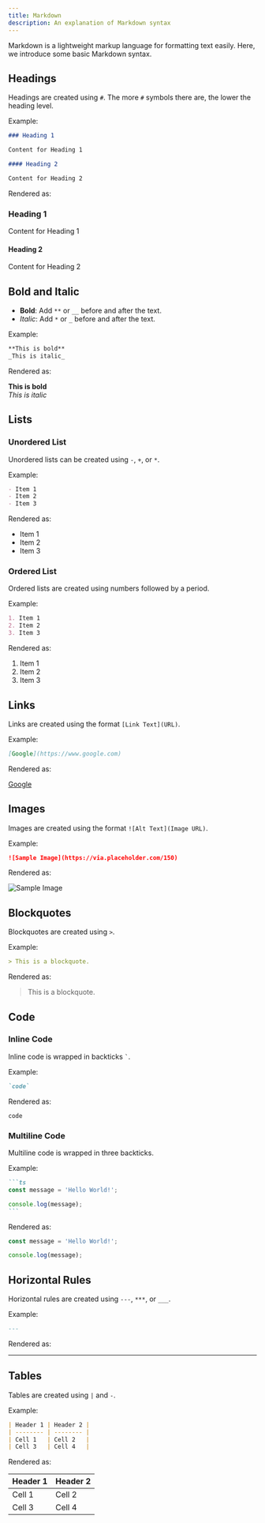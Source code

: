 ```yaml
---
title: Markdown
description: An explanation of Markdown syntax
---
```


Markdown is a lightweight markup language for formatting text easily. Here, we introduce some basic Markdown syntax.

## Headings

Headings are created using `#`. The more `#` symbols there are, the lower the heading level.

Example:

```md
### Heading 1

Content for Heading 1

#### Heading 2

Content for Heading 2
```

Rendered as:

### Heading 1

Content for Heading 1

#### Heading 2

Content for Heading 2

## Bold and Italic

- **Bold**: Add `**` or `__` before and after the text.
- _Italic_: Add `*` or `_` before and after the text.

Example:

```md
**This is bold**
_This is italic_
```

Rendered as:

**This is bold**  
_This is italic_

## Lists

### Unordered List

Unordered lists can be created using `-`, `+`, or `*`.

Example:

```md
- Item 1
- Item 2
- Item 3
```

Rendered as:

- Item 1
- Item 2
- Item 3

### Ordered List

Ordered lists are created using numbers followed by a period.

Example:

```md
1. Item 1
2. Item 2
3. Item 3
```

Rendered as:

1. Item 1
2. Item 2
3. Item 3

## Links

Links are created using the format `[Link Text](URL)`.

Example:

```md
[Google](https://www.google.com)
```

Rendered as:

[Google](https://www.google.com)

## Images

Images are created using the format `![Alt Text](Image URL)`.

Example:

```md
![Sample Image](https://via.placeholder.com/150)
```

Rendered as:

![Sample Image](https://via.placeholder.com/150)

## Blockquotes

Blockquotes are created using `>`.

Example:

```md
> This is a blockquote.
```

Rendered as:

> This is a blockquote.

## Code

### Inline Code

Inline code is wrapped in backticks `` ` ``.

Example:

```md
`code`
```

Rendered as:

`code`

### Multiline Code

Multiline code is wrapped in three backticks.

Example:

````md
```ts
const message = 'Hello World!';

console.log(message);
```
````

Rendered as:

```ts
const message = 'Hello World!';

console.log(message);
```

## Horizontal Rules

Horizontal rules are created using `---`, `***`, or `___`.

Example:

```md
---
```

Rendered as:

---

## Tables

Tables are created using `|` and `-`.

Example:

```md
| Header 1 | Header 2 |
| -------- | -------- |
| Cell 1   | Cell 2   |
| Cell 3   | Cell 4   |
```

Rendered as:

| Header 1 | Header 2 |
| -------- | -------- |
| Cell 1   | Cell 2   |
| Cell 3   | Cell 4   |
